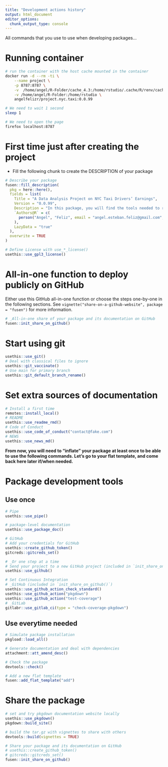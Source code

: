 ```yaml
---
title: "Development actions history"
output: html_document
editor_options: 
  chunk_output_type: console
---
```


All commands that you use to use when developing packages...

# Running container

```bash
# run the container with the host cache mounted in the container
docker run -d --rm -ti \
    --name project \
    -p 8787:8787 \
    -v  /home/angel/R-Folder/cache_4.3:/home/rstudio/.cache/R/renv/cache/v5/R-4.3/x86_64-pc-linux-gnu \
    -v /home/angel/R-Folder:/home/rstudio \
    angelfelizr/project.nyc.taxi:0.0.99

# We need to wait 1 second
sleep 1

# We need to open the page
firefox localhost:8787
```


# First time just after creating the project

- Fill the following chunk to create the DESCRIPTION of your package

```r
# Describe your package
fusen::fill_description(
  pkg = here::here(),
  fields = list(
    Title = "A Data Analysis Project on NYC Taxi Drivers’ Earnings",
    Version = "0.0.99",
    Description = "In this package, you will find the tools needed to reproduce the analysis done in the project to help taxi drivers in NYC implement strategies that can help them increase their earnings.",
    `Authors@R` = c(
      person("Angel", "Feliz", email = "angel.esteban.feliz@gmail.com", role = c("aut", "cre"))
    ),
    LazyData = "true"
  ),
  overwrite = TRUE
)

# Define License with use_*_license()
usethis::use_gpl3_license()
```

# All-in-one function to deploy publicly on GitHub

Either use this GitHub all-in-one function or choose the steps one-by-one in the following sections.
See `vignette("share-on-a-github-website", package = "fusen")` for more information.

```r
# _All-in-one share of your package and its documentation on GitHub
fusen::init_share_on_github()
```


# Start using git

```r
usethis::use_git()
# Deal with classical files to ignore
usethis::git_vaccinate()
# Use main for primary branch
usethis::git_default_branch_rename()
```

# Set extra sources of documentation

```r
# Install a first time
remotes::install_local()
# README
usethis::use_readme_rmd()
# Code of Conduct
usethis::use_code_of_conduct("contact@fake.com")
# NEWS
usethis::use_news_md()
```

**From now, you will need to "inflate" your package at least once to be able to use the following commands. Let's go to your flat template, and come back here later if/when needed.**


# Package development tools
## Use once

```r
# Pipe
usethis::use_pipe()

# package-level documentation
usethis::use_package_doc()

# GitHub
# Add your credentials for GitHub
usethis::create_github_token()
gitcreds::gitcreds_set()

# _Or one step at a time
# Send your project to a new GitHub project (included in `init_share_on_github()`)
usethis::use_github()

# Set Continuous Integration
# _GitHub (included in `init_share_on_github()`)
usethis::use_github_action_check_standard()
usethis::use_github_action("pkgdown")
usethis::use_github_action("test-coverage")
# _GitLab
gitlabr::use_gitlab_ci(type = "check-coverage-pkgdown")
```

## Use everytime needed

```r
# Simulate package installation
pkgload::load_all()

# Generate documentation and deal with dependencies
attachment::att_amend_desc()

# Check the package
devtools::check()

# Add a new flat template
fusen::add_flat_template("add")
```

# Share the package

```r
# set and try pkgdown documentation website locally
usethis::use_pkgdown()
pkgdown::build_site()

# build the tar.gz with vignettes to share with others
devtools::build(vignettes = TRUE)

# Share your package and its documentation on GitHub
# usethis::create_github_token()
# gitcreds::gitcreds_set()
fusen::init_share_on_github()
```

